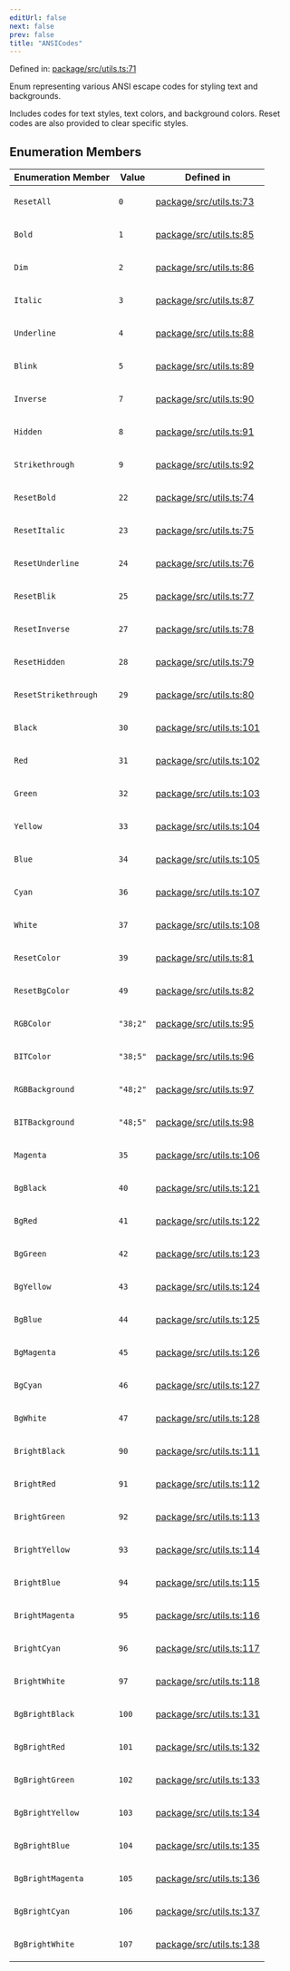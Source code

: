 ```yaml
---
editUrl: false
next: false
prev: false
title: "ANSICodes"
---
```


Defined in: [package/src/utils.ts:71](https://github.com/KingsBeCattz/ezdd/blob/8128187f4e3c49c29f09b0ea64f2ec7d4b54b8e5/package/src/utils.ts#L71)

Enum representing various ANSI escape codes for styling text and backgrounds.

Includes codes for text styles, text colors, and background colors.
Reset codes are also provided to clear specific styles.

## Enumeration Members

<table>
<thead>
<tr>
<th>Enumeration Member</th>
<th>Value</th>
<th>Defined in</th>
</tr>
</thead>
<tbody>
<tr>
<td>

<a id="resetall"></a> `ResetAll`

</td>
<td>

`0`

</td>
<td>

[package/src/utils.ts:73](https://github.com/KingsBeCattz/ezdd/blob/8128187f4e3c49c29f09b0ea64f2ec7d4b54b8e5/package/src/utils.ts#L73)

</td>
</tr>
<tr>
<td>

<a id="bold"></a> `Bold`

</td>
<td>

`1`

</td>
<td>

[package/src/utils.ts:85](https://github.com/KingsBeCattz/ezdd/blob/8128187f4e3c49c29f09b0ea64f2ec7d4b54b8e5/package/src/utils.ts#L85)

</td>
</tr>
<tr>
<td>

<a id="dim"></a> `Dim`

</td>
<td>

`2`

</td>
<td>

[package/src/utils.ts:86](https://github.com/KingsBeCattz/ezdd/blob/8128187f4e3c49c29f09b0ea64f2ec7d4b54b8e5/package/src/utils.ts#L86)

</td>
</tr>
<tr>
<td>

<a id="italic"></a> `Italic`

</td>
<td>

`3`

</td>
<td>

[package/src/utils.ts:87](https://github.com/KingsBeCattz/ezdd/blob/8128187f4e3c49c29f09b0ea64f2ec7d4b54b8e5/package/src/utils.ts#L87)

</td>
</tr>
<tr>
<td>

<a id="underline"></a> `Underline`

</td>
<td>

`4`

</td>
<td>

[package/src/utils.ts:88](https://github.com/KingsBeCattz/ezdd/blob/8128187f4e3c49c29f09b0ea64f2ec7d4b54b8e5/package/src/utils.ts#L88)

</td>
</tr>
<tr>
<td>

<a id="blink"></a> `Blink`

</td>
<td>

`5`

</td>
<td>

[package/src/utils.ts:89](https://github.com/KingsBeCattz/ezdd/blob/8128187f4e3c49c29f09b0ea64f2ec7d4b54b8e5/package/src/utils.ts#L89)

</td>
</tr>
<tr>
<td>

<a id="inverse"></a> `Inverse`

</td>
<td>

`7`

</td>
<td>

[package/src/utils.ts:90](https://github.com/KingsBeCattz/ezdd/blob/8128187f4e3c49c29f09b0ea64f2ec7d4b54b8e5/package/src/utils.ts#L90)

</td>
</tr>
<tr>
<td>

<a id="hidden"></a> `Hidden`

</td>
<td>

`8`

</td>
<td>

[package/src/utils.ts:91](https://github.com/KingsBeCattz/ezdd/blob/8128187f4e3c49c29f09b0ea64f2ec7d4b54b8e5/package/src/utils.ts#L91)

</td>
</tr>
<tr>
<td>

<a id="strikethrough"></a> `Strikethrough`

</td>
<td>

`9`

</td>
<td>

[package/src/utils.ts:92](https://github.com/KingsBeCattz/ezdd/blob/8128187f4e3c49c29f09b0ea64f2ec7d4b54b8e5/package/src/utils.ts#L92)

</td>
</tr>
<tr>
<td>

<a id="resetbold"></a> `ResetBold`

</td>
<td>

`22`

</td>
<td>

[package/src/utils.ts:74](https://github.com/KingsBeCattz/ezdd/blob/8128187f4e3c49c29f09b0ea64f2ec7d4b54b8e5/package/src/utils.ts#L74)

</td>
</tr>
<tr>
<td>

<a id="resetitalic"></a> `ResetItalic`

</td>
<td>

`23`

</td>
<td>

[package/src/utils.ts:75](https://github.com/KingsBeCattz/ezdd/blob/8128187f4e3c49c29f09b0ea64f2ec7d4b54b8e5/package/src/utils.ts#L75)

</td>
</tr>
<tr>
<td>

<a id="resetunderline"></a> `ResetUnderline`

</td>
<td>

`24`

</td>
<td>

[package/src/utils.ts:76](https://github.com/KingsBeCattz/ezdd/blob/8128187f4e3c49c29f09b0ea64f2ec7d4b54b8e5/package/src/utils.ts#L76)

</td>
</tr>
<tr>
<td>

<a id="resetblik"></a> `ResetBlik`

</td>
<td>

`25`

</td>
<td>

[package/src/utils.ts:77](https://github.com/KingsBeCattz/ezdd/blob/8128187f4e3c49c29f09b0ea64f2ec7d4b54b8e5/package/src/utils.ts#L77)

</td>
</tr>
<tr>
<td>

<a id="resetinverse"></a> `ResetInverse`

</td>
<td>

`27`

</td>
<td>

[package/src/utils.ts:78](https://github.com/KingsBeCattz/ezdd/blob/8128187f4e3c49c29f09b0ea64f2ec7d4b54b8e5/package/src/utils.ts#L78)

</td>
</tr>
<tr>
<td>

<a id="resethidden"></a> `ResetHidden`

</td>
<td>

`28`

</td>
<td>

[package/src/utils.ts:79](https://github.com/KingsBeCattz/ezdd/blob/8128187f4e3c49c29f09b0ea64f2ec7d4b54b8e5/package/src/utils.ts#L79)

</td>
</tr>
<tr>
<td>

<a id="resetstrikethrough"></a> `ResetStrikethrough`

</td>
<td>

`29`

</td>
<td>

[package/src/utils.ts:80](https://github.com/KingsBeCattz/ezdd/blob/8128187f4e3c49c29f09b0ea64f2ec7d4b54b8e5/package/src/utils.ts#L80)

</td>
</tr>
<tr>
<td>

<a id="black"></a> `Black`

</td>
<td>

`30`

</td>
<td>

[package/src/utils.ts:101](https://github.com/KingsBeCattz/ezdd/blob/8128187f4e3c49c29f09b0ea64f2ec7d4b54b8e5/package/src/utils.ts#L101)

</td>
</tr>
<tr>
<td>

<a id="red"></a> `Red`

</td>
<td>

`31`

</td>
<td>

[package/src/utils.ts:102](https://github.com/KingsBeCattz/ezdd/blob/8128187f4e3c49c29f09b0ea64f2ec7d4b54b8e5/package/src/utils.ts#L102)

</td>
</tr>
<tr>
<td>

<a id="green"></a> `Green`

</td>
<td>

`32`

</td>
<td>

[package/src/utils.ts:103](https://github.com/KingsBeCattz/ezdd/blob/8128187f4e3c49c29f09b0ea64f2ec7d4b54b8e5/package/src/utils.ts#L103)

</td>
</tr>
<tr>
<td>

<a id="yellow"></a> `Yellow`

</td>
<td>

`33`

</td>
<td>

[package/src/utils.ts:104](https://github.com/KingsBeCattz/ezdd/blob/8128187f4e3c49c29f09b0ea64f2ec7d4b54b8e5/package/src/utils.ts#L104)

</td>
</tr>
<tr>
<td>

<a id="blue"></a> `Blue`

</td>
<td>

`34`

</td>
<td>

[package/src/utils.ts:105](https://github.com/KingsBeCattz/ezdd/blob/8128187f4e3c49c29f09b0ea64f2ec7d4b54b8e5/package/src/utils.ts#L105)

</td>
</tr>
<tr>
<td>

<a id="cyan"></a> `Cyan`

</td>
<td>

`36`

</td>
<td>

[package/src/utils.ts:107](https://github.com/KingsBeCattz/ezdd/blob/8128187f4e3c49c29f09b0ea64f2ec7d4b54b8e5/package/src/utils.ts#L107)

</td>
</tr>
<tr>
<td>

<a id="white"></a> `White`

</td>
<td>

`37`

</td>
<td>

[package/src/utils.ts:108](https://github.com/KingsBeCattz/ezdd/blob/8128187f4e3c49c29f09b0ea64f2ec7d4b54b8e5/package/src/utils.ts#L108)

</td>
</tr>
<tr>
<td>

<a id="resetcolor"></a> `ResetColor`

</td>
<td>

`39`

</td>
<td>

[package/src/utils.ts:81](https://github.com/KingsBeCattz/ezdd/blob/8128187f4e3c49c29f09b0ea64f2ec7d4b54b8e5/package/src/utils.ts#L81)

</td>
</tr>
<tr>
<td>

<a id="resetbgcolor"></a> `ResetBgColor`

</td>
<td>

`49`

</td>
<td>

[package/src/utils.ts:82](https://github.com/KingsBeCattz/ezdd/blob/8128187f4e3c49c29f09b0ea64f2ec7d4b54b8e5/package/src/utils.ts#L82)

</td>
</tr>
<tr>
<td>

<a id="rgbcolor"></a> `RGBColor`

</td>
<td>

`"38;2"`

</td>
<td>

[package/src/utils.ts:95](https://github.com/KingsBeCattz/ezdd/blob/8128187f4e3c49c29f09b0ea64f2ec7d4b54b8e5/package/src/utils.ts#L95)

</td>
</tr>
<tr>
<td>

<a id="bitcolor"></a> `BITColor`

</td>
<td>

`"38;5"`

</td>
<td>

[package/src/utils.ts:96](https://github.com/KingsBeCattz/ezdd/blob/8128187f4e3c49c29f09b0ea64f2ec7d4b54b8e5/package/src/utils.ts#L96)

</td>
</tr>
<tr>
<td>

<a id="rgbbackground"></a> `RGBBackground`

</td>
<td>

`"48;2"`

</td>
<td>

[package/src/utils.ts:97](https://github.com/KingsBeCattz/ezdd/blob/8128187f4e3c49c29f09b0ea64f2ec7d4b54b8e5/package/src/utils.ts#L97)

</td>
</tr>
<tr>
<td>

<a id="bitbackground"></a> `BITBackground`

</td>
<td>

`"48;5"`

</td>
<td>

[package/src/utils.ts:98](https://github.com/KingsBeCattz/ezdd/blob/8128187f4e3c49c29f09b0ea64f2ec7d4b54b8e5/package/src/utils.ts#L98)

</td>
</tr>
<tr>
<td>

<a id="magenta"></a> `Magenta`

</td>
<td>

`35`

</td>
<td>

[package/src/utils.ts:106](https://github.com/KingsBeCattz/ezdd/blob/8128187f4e3c49c29f09b0ea64f2ec7d4b54b8e5/package/src/utils.ts#L106)

</td>
</tr>
<tr>
<td>

<a id="bgblack"></a> `BgBlack`

</td>
<td>

`40`

</td>
<td>

[package/src/utils.ts:121](https://github.com/KingsBeCattz/ezdd/blob/8128187f4e3c49c29f09b0ea64f2ec7d4b54b8e5/package/src/utils.ts#L121)

</td>
</tr>
<tr>
<td>

<a id="bgred"></a> `BgRed`

</td>
<td>

`41`

</td>
<td>

[package/src/utils.ts:122](https://github.com/KingsBeCattz/ezdd/blob/8128187f4e3c49c29f09b0ea64f2ec7d4b54b8e5/package/src/utils.ts#L122)

</td>
</tr>
<tr>
<td>

<a id="bggreen"></a> `BgGreen`

</td>
<td>

`42`

</td>
<td>

[package/src/utils.ts:123](https://github.com/KingsBeCattz/ezdd/blob/8128187f4e3c49c29f09b0ea64f2ec7d4b54b8e5/package/src/utils.ts#L123)

</td>
</tr>
<tr>
<td>

<a id="bgyellow"></a> `BgYellow`

</td>
<td>

`43`

</td>
<td>

[package/src/utils.ts:124](https://github.com/KingsBeCattz/ezdd/blob/8128187f4e3c49c29f09b0ea64f2ec7d4b54b8e5/package/src/utils.ts#L124)

</td>
</tr>
<tr>
<td>

<a id="bgblue"></a> `BgBlue`

</td>
<td>

`44`

</td>
<td>

[package/src/utils.ts:125](https://github.com/KingsBeCattz/ezdd/blob/8128187f4e3c49c29f09b0ea64f2ec7d4b54b8e5/package/src/utils.ts#L125)

</td>
</tr>
<tr>
<td>

<a id="bgmagenta"></a> `BgMagenta`

</td>
<td>

`45`

</td>
<td>

[package/src/utils.ts:126](https://github.com/KingsBeCattz/ezdd/blob/8128187f4e3c49c29f09b0ea64f2ec7d4b54b8e5/package/src/utils.ts#L126)

</td>
</tr>
<tr>
<td>

<a id="bgcyan"></a> `BgCyan`

</td>
<td>

`46`

</td>
<td>

[package/src/utils.ts:127](https://github.com/KingsBeCattz/ezdd/blob/8128187f4e3c49c29f09b0ea64f2ec7d4b54b8e5/package/src/utils.ts#L127)

</td>
</tr>
<tr>
<td>

<a id="bgwhite"></a> `BgWhite`

</td>
<td>

`47`

</td>
<td>

[package/src/utils.ts:128](https://github.com/KingsBeCattz/ezdd/blob/8128187f4e3c49c29f09b0ea64f2ec7d4b54b8e5/package/src/utils.ts#L128)

</td>
</tr>
<tr>
<td>

<a id="brightblack"></a> `BrightBlack`

</td>
<td>

`90`

</td>
<td>

[package/src/utils.ts:111](https://github.com/KingsBeCattz/ezdd/blob/8128187f4e3c49c29f09b0ea64f2ec7d4b54b8e5/package/src/utils.ts#L111)

</td>
</tr>
<tr>
<td>

<a id="brightred"></a> `BrightRed`

</td>
<td>

`91`

</td>
<td>

[package/src/utils.ts:112](https://github.com/KingsBeCattz/ezdd/blob/8128187f4e3c49c29f09b0ea64f2ec7d4b54b8e5/package/src/utils.ts#L112)

</td>
</tr>
<tr>
<td>

<a id="brightgreen"></a> `BrightGreen`

</td>
<td>

`92`

</td>
<td>

[package/src/utils.ts:113](https://github.com/KingsBeCattz/ezdd/blob/8128187f4e3c49c29f09b0ea64f2ec7d4b54b8e5/package/src/utils.ts#L113)

</td>
</tr>
<tr>
<td>

<a id="brightyellow"></a> `BrightYellow`

</td>
<td>

`93`

</td>
<td>

[package/src/utils.ts:114](https://github.com/KingsBeCattz/ezdd/blob/8128187f4e3c49c29f09b0ea64f2ec7d4b54b8e5/package/src/utils.ts#L114)

</td>
</tr>
<tr>
<td>

<a id="brightblue"></a> `BrightBlue`

</td>
<td>

`94`

</td>
<td>

[package/src/utils.ts:115](https://github.com/KingsBeCattz/ezdd/blob/8128187f4e3c49c29f09b0ea64f2ec7d4b54b8e5/package/src/utils.ts#L115)

</td>
</tr>
<tr>
<td>

<a id="brightmagenta"></a> `BrightMagenta`

</td>
<td>

`95`

</td>
<td>

[package/src/utils.ts:116](https://github.com/KingsBeCattz/ezdd/blob/8128187f4e3c49c29f09b0ea64f2ec7d4b54b8e5/package/src/utils.ts#L116)

</td>
</tr>
<tr>
<td>

<a id="brightcyan"></a> `BrightCyan`

</td>
<td>

`96`

</td>
<td>

[package/src/utils.ts:117](https://github.com/KingsBeCattz/ezdd/blob/8128187f4e3c49c29f09b0ea64f2ec7d4b54b8e5/package/src/utils.ts#L117)

</td>
</tr>
<tr>
<td>

<a id="brightwhite"></a> `BrightWhite`

</td>
<td>

`97`

</td>
<td>

[package/src/utils.ts:118](https://github.com/KingsBeCattz/ezdd/blob/8128187f4e3c49c29f09b0ea64f2ec7d4b54b8e5/package/src/utils.ts#L118)

</td>
</tr>
<tr>
<td>

<a id="bgbrightblack"></a> `BgBrightBlack`

</td>
<td>

`100`

</td>
<td>

[package/src/utils.ts:131](https://github.com/KingsBeCattz/ezdd/blob/8128187f4e3c49c29f09b0ea64f2ec7d4b54b8e5/package/src/utils.ts#L131)

</td>
</tr>
<tr>
<td>

<a id="bgbrightred"></a> `BgBrightRed`

</td>
<td>

`101`

</td>
<td>

[package/src/utils.ts:132](https://github.com/KingsBeCattz/ezdd/blob/8128187f4e3c49c29f09b0ea64f2ec7d4b54b8e5/package/src/utils.ts#L132)

</td>
</tr>
<tr>
<td>

<a id="bgbrightgreen"></a> `BgBrightGreen`

</td>
<td>

`102`

</td>
<td>

[package/src/utils.ts:133](https://github.com/KingsBeCattz/ezdd/blob/8128187f4e3c49c29f09b0ea64f2ec7d4b54b8e5/package/src/utils.ts#L133)

</td>
</tr>
<tr>
<td>

<a id="bgbrightyellow"></a> `BgBrightYellow`

</td>
<td>

`103`

</td>
<td>

[package/src/utils.ts:134](https://github.com/KingsBeCattz/ezdd/blob/8128187f4e3c49c29f09b0ea64f2ec7d4b54b8e5/package/src/utils.ts#L134)

</td>
</tr>
<tr>
<td>

<a id="bgbrightblue"></a> `BgBrightBlue`

</td>
<td>

`104`

</td>
<td>

[package/src/utils.ts:135](https://github.com/KingsBeCattz/ezdd/blob/8128187f4e3c49c29f09b0ea64f2ec7d4b54b8e5/package/src/utils.ts#L135)

</td>
</tr>
<tr>
<td>

<a id="bgbrightmagenta"></a> `BgBrightMagenta`

</td>
<td>

`105`

</td>
<td>

[package/src/utils.ts:136](https://github.com/KingsBeCattz/ezdd/blob/8128187f4e3c49c29f09b0ea64f2ec7d4b54b8e5/package/src/utils.ts#L136)

</td>
</tr>
<tr>
<td>

<a id="bgbrightcyan"></a> `BgBrightCyan`

</td>
<td>

`106`

</td>
<td>

[package/src/utils.ts:137](https://github.com/KingsBeCattz/ezdd/blob/8128187f4e3c49c29f09b0ea64f2ec7d4b54b8e5/package/src/utils.ts#L137)

</td>
</tr>
<tr>
<td>

<a id="bgbrightwhite"></a> `BgBrightWhite`

</td>
<td>

`107`

</td>
<td>

[package/src/utils.ts:138](https://github.com/KingsBeCattz/ezdd/blob/8128187f4e3c49c29f09b0ea64f2ec7d4b54b8e5/package/src/utils.ts#L138)

</td>
</tr>
</tbody>
</table>
